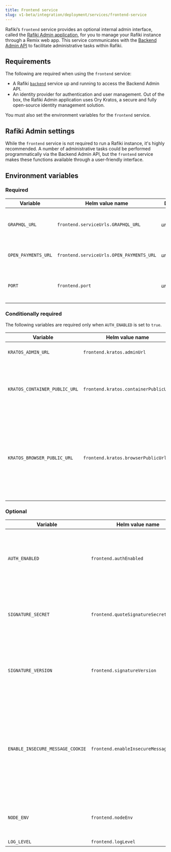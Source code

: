 ```yaml
---
title: Frontend service
slug: v1-beta/integration/deployment/services/frontend-service
---
```



Rafiki’s <LinkOut href="https://github.com/interledger/rafiki/tree/main/packages/frontend">`frontend`</LinkOut> service provides an optional internal admin interface, called the [Rafiki Admin application](/v1-beta/admin/admin-user-guide), for you to manage your Rafiki instance through a <LinkOut href="https://remix.run/">Remix</LinkOut> web app. This service communicates with the [Backend Admin API](/v1-beta/apis/graphql/admin-api-overview#backend-admin-api) to facilitate administrative tasks within Rafiki.

## Requirements

The following are required when using the `frontend` service:

- A Rafiki [`backend`](/v1-beta/integration/deployment/services/backend-service) service up and running to access the Backend Admin API.
- An identity provider for authentication and user management. Out of the box, the Rafiki Admin application uses <LinkOut href="https://www.ory.sh/docs/kratos/ory-kratos-intro">Ory Kratos</LinkOut>, a secure and fully open-source identity management solution.

<KratosWarn />

You must also set the environment variables for the `frontend` service.

## Rafiki Admin settings

While the `frontend` service is not required to run a Rafiki instance, it's highly recommended. A number of administrative tasks could be performed programmatically via the Backend Admin API, but the `frontend` service makes these functions available through a user-friendly interface.

## Environment variables

### Required

<div class="overflow-table wide-column">

| Variable            | Helm value name                          | Default     | Description                                  |
| ------------------- | ---------------------------------------- | ----------- | -------------------------------------------- |
| `GRAPHQL_URL`       | `frontend.serviceUrls.GRAPHQL_URL`       | _undefined_ | URL for Rafiki’s GraphQL Auth Admin API      |
| `OPEN_PAYMENTS_URL` | `frontend.serviceUrls.OPEN_PAYMENTS_URL` | _undefined_ | Your Open Payments API endpoint              |
| `PORT`              | `frontend.port`                          | _undefined_ | Port from which to host the Rafiki Remix app |

</div>

### Conditionally required

The following variables are required only when `AUTH_ENABLED` is set to `true`.

<div class="overflow-table wide-column">

| Variable                      | Helm value name                      | Default     | Description                                                                                                                                                                                                          |
| ----------------------------- | ------------------------------------ | ----------- | -------------------------------------------------------------------------------------------------------------------------------------------------------------------------------------------------------------------- |
| `KRATOS_ADMIN_URL`            | `frontend.kratos.adminUrl`           | _undefined_ | The admin endpoint/container address for Kratos                                                                                                                                                                      |
| `KRATOS_CONTAINER_PUBLIC_URL` | `frontend.kratos.containerPublicUrl` | _undefined_ | The URL for you to access the Kratos Docker container from within the Docker network. This is used for backend calls to Kratos.                                                                                      |
| `KRATOS_BROWSER_PUBLIC_URL`   | `frontend.kratos.browserPublicUrl`   | _undefined_ | The URL for you to access the Kratos Docker container from a browser outside of the Docker network. This is used for calls from a browser (what you see in the Rafiki Admin UI) to the Kratos server on the backend. |

</div>

### Optional

<div class="overflow-table wide-column">

| Variable                         | Helm value name                        | Default      | Description                                                                                                                                                            |
| -------------------------------- | -------------------------------------- | ------------ | ---------------------------------------------------------------------------------------------------------------------------------------------------------------------- |
| `AUTH_ENABLED`                   | `frontend.authEnabled`                 | `true`       | When `true`, only authenticated users can be granted access to Rafiki Admin by an administrator                                                                        |
| `SIGNATURE_SECRET`               | `frontend.quoteSignatureSecret`        | _undefined_  | The signature secret used to authenticate requests to the Backend Admin API.                                                                                           |
| `SIGNATURE_VERSION`              | `frontend.signatureVersion`            | `1`          | The signature version number used to authenticate requests to the Backend Admin API.                                                                                   |
| `ENABLE_INSECURE_MESSAGE_COOKIE` | `frontend.enableInsecureMessageCookie` | `true`       | When set to `true`, `t`, or `1`, cookie will be transmitted over insecure HTTP connection. Insecure message cookies are required for flash messages to work over HTTP. |
| `NODE_ENV`                       | `frontend.nodeEnv`                     | `production` | The type of node environment: `development`, `test`, or `production`.                                                                                                  |
| `LOG_LEVEL`                      | `frontend.logLevel`                    | `info`       | <LinkOut href="https://getpino.io/#/docs/api?id=levels">Pino log level</LinkOut>                                                                                       |

</div>

